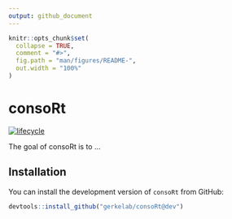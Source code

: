 ```yaml
---
output: github_document
---
```


<!-- README.md is generated from README.Rmd. Please edit that file -->

```r
knitr::opts_chunk$set(
  collapse = TRUE,
  comment = "#>",
  fig.path = "man/figures/README-",
  out.width = "100%"
)
```

# consoRt

[![lifecycle](https://img.shields.io/badge/lifecycle-experimental-orange.svg)](https://www.tidyverse.org/lifecycle/#experimental)

The goal of consoRt is to ...

## Installation

You can install the development version of `consoRt` from GitHub:

``` r
devtools::install_github("gerkelab/consoRt@dev")
```

